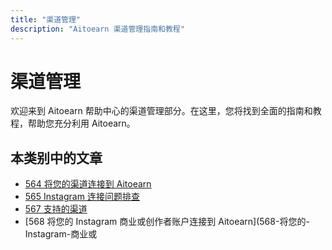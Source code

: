 ```yaml
---
title: "渠道管理"
description: "Aitoearn 渠道管理指南和教程"
---
```


# 渠道管理

欢迎来到 Aitoearn 帮助中心的渠道管理部分。在这里，您将找到全面的指南和教程，帮助您充分利用 Aitoearn。

## 本类别中的文章

- [564 将您的渠道连接到 Aitoearn](564-将您的-渠道-连接到-aitoearn)
- [565 Instagram 连接问题排查](565-Instagram-连接问题排查)
- [567 支持的渠道](567-支持的-渠道)
- [568 将您的 Instagram 商业或创作者账户连接到 Aitoearn](568-将您的-Instagram-商业或
